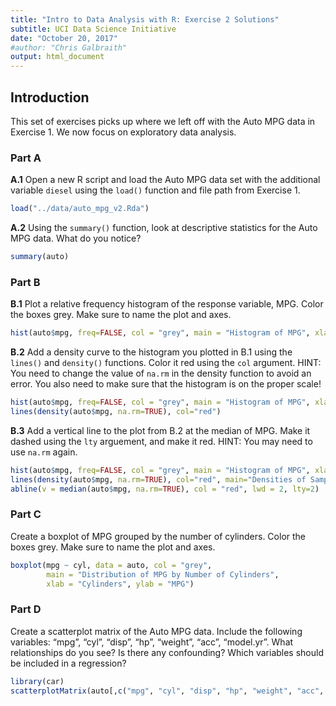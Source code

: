 ```yaml
---
title: "Intro to Data Analysis with R: Exercise 2 Solutions"
subtitle: UCI Data Science Initiative
date: "October 20, 2017"
#author: "Chris Galbraith"
output: html_document
---
```


## Introduction
This set of exercises picks up where we left off with the Auto MPG data in Exercise 1. We now focus on exploratory data analysis.


### Part A 
**A.1** Open a new R script and load the Auto MPG data set with the additional variable ```diesel``` using the ```load()``` function and file path from Exercise 1.
```r
load("../data/auto_mpg_v2.Rda")
```

**A.2** Using the ```summary()``` function, look at descriptive statistics for the Auto MPG data. What do you notice?
```r
summary(auto)
```

### Part B
**B.1** Plot a relative frequency histogram of the response variable, MPG. Color the boxes grey. Make sure to name the plot and axes.
```r
hist(auto$mpg, freq=FALSE, col = "grey", main = "Histogram of MPG", xlab = "MPG")
```

**B.2** Add a density curve to the histogram you plotted in B.1 using the ```lines()``` and ```density()``` functions. Color it red using the ```col``` argument. HINT: You need to change the value of ```na.rm``` in the density function to avoid an error. You also need to make sure that the histogram is on the proper scale!
```r
hist(auto$mpg, freq=FALSE, col = "grey", main = "Histogram of MPG", xlab = "MPG")
lines(density(auto$mpg, na.rm=TRUE), col="red")
```

**B.3** Add a vertical line to the plot from B.2 at the median of MPG. Make it dashed using the ```lty``` arguement, and make it red. HINT: You may need to use ```na.rm``` again.
```r
hist(auto$mpg, freq=FALSE, col = "grey", main = "Histogram of MPG", xlab = "MPG")
lines(density(auto$mpg, na.rm=TRUE), col="red", main="Densities of Samp1 and Samp2", xlab="")
abline(v = median(auto$mpg, na.rm=TRUE), col = "red", lwd = 2, lty=2)
```


### Part C
Create a boxplot of MPG grouped by the number of cylinders. Color the boxes grey. Make sure to name the plot and axes.
```r
boxplot(mpg ~ cyl, data = auto, col = "grey",
        main = "Distribution of MPG by Number of Cylinders",
        xlab = "Cylinders", ylab = "MPG")
```


### Part D
Create a scatterplot matrix of the Auto MPG data. Include the following variables: "mpg", "cyl", "disp", "hp", "weight", "acc", "model.yr". What relationships do you see? Is there any confounding? Which variables should be included in a regression? 
```r
library(car)
scatterplotMatrix(auto[,c("mpg", "cyl", "disp", "hp", "weight", "acc", "model.yr")])
```
